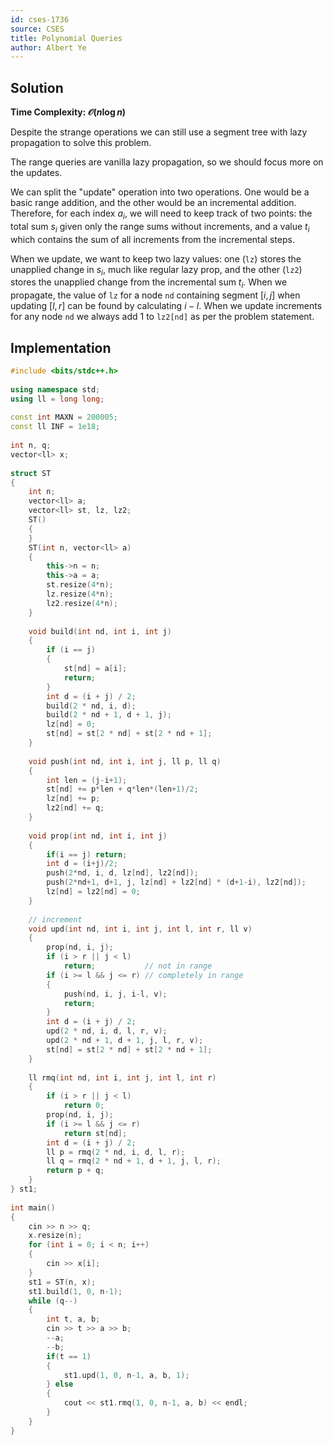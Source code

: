 ```yaml
---
id: cses-1736
source: CSES
title: Polynomial Queries
author: Albert Ye
---
```


## Solution
**Time Complexity: $\mathcal{O}(n\log n)$**

Despite the strange operations we can still use a segment tree with lazy propagation
to solve this problem.

The range queries are vanilla lazy propagation, so we should focus more on the updates.

We can split the "update" operation into two operations. One would be a basic range addition,
and the other would be an incremental addition. Therefore, for each index $a_i$, we will need
to keep track of two points: the total sum $s_i$ given only the range sums without increments,
and a value $t_i$ which contains the sum of all increments from the incremental steps.

When we update, we want to keep two lazy values: one (`lz`) stores the unapplied change in $s_i$,
much like regular lazy prop,
and the other (`lz2`) stores the unapplied change from the incremental sum $t_i$.
When we propagate, the value of `lz` for
a node `nd` containing segment $[i, j]$ when updating $[l, r]$ can be found by calculating $i-l$.
When we update increments for any node `nd` we always add 1 to `lz2[nd]` as per the 
problem statement.

## Implementation
<LanguageSection>
<CPPSection>

```cpp
#include <bits/stdc++.h>
 
using namespace std;
using ll = long long;
 
const int MAXN = 200005;
const ll INF = 1e18;
 
int n, q;
vector<ll> x;
 
struct ST
{
	int n;
	vector<ll> a;
	vector<ll> st, lz, lz2;
	ST()
	{
	}
	ST(int n, vector<ll> a)
	{
		this->n = n;
		this->a = a;
		st.resize(4*n);
		lz.resize(4*n);
		lz2.resize(4*n);
	}
 
	void build(int nd, int i, int j)
	{
		if (i == j)
		{
			st[nd] = a[i];
			return;
		}
		int d = (i + j) / 2;
		build(2 * nd, i, d);
		build(2 * nd + 1, d + 1, j);
		lz[nd] = 0;
		st[nd] = st[2 * nd] + st[2 * nd + 1];
	}
 
	void push(int nd, int i, int j, ll p, ll q)
	{
		int len = (j-i+1);
		st[nd] += p*len + q*len*(len+1)/2;
		lz[nd] += p;
		lz2[nd] += q;
	}
 
	void prop(int nd, int i, int j)
	{
		if(i == j) return;
		int d = (i+j)/2;
		push(2*nd, i, d, lz[nd], lz2[nd]);
		push(2*nd+1, d+1, j, lz[nd] + lz2[nd] * (d+1-i), lz2[nd]);
		lz[nd] = lz2[nd] = 0;
	}
 
	// increment
	void upd(int nd, int i, int j, int l, int r, ll v)
	{
		prop(nd, i, j);
		if (i > r || j < l)
			return;			  // not in range
		if (i >= l && j <= r) // completely in range
		{
			push(nd, i, j, i-l, v);
			return;
		}
		int d = (i + j) / 2;
		upd(2 * nd, i, d, l, r, v);
		upd(2 * nd + 1, d + 1, j, l, r, v);
		st[nd] = st[2 * nd] + st[2 * nd + 1];
	}
 
	ll rmq(int nd, int i, int j, int l, int r)
	{
		if (i > r || j < l)
			return 0;
		prop(nd, i, j);
		if (i >= l && j <= r)
			return st[nd];
		int d = (i + j) / 2;
		ll p = rmq(2 * nd, i, d, l, r);
		ll q = rmq(2 * nd + 1, d + 1, j, l, r);
		return p + q;
	}
} st1;
 
int main()
{
	cin >> n >> q;
	x.resize(n);
	for (int i = 0; i < n; i++)
	{
		cin >> x[i];
	}
	st1 = ST(n, x);
	st1.build(1, 0, n-1);
	while (q--)
	{
		int t, a, b;
		cin >> t >> a >> b;
		--a;
		--b;
		if(t == 1)
		{
			st1.upd(1, 0, n-1, a, b, 1);
		} else 
		{
			cout << st1.rmq(1, 0, n-1, a, b) << endl;
		}
	}
}
```
</CPPSection>
</LanguageSection>
